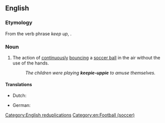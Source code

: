 ==English==
{{wikipedia}}

===Etymology===
From the verb phrase ''keep up'', {{suffix|en||ie}}.

===Noun===
{{en-noun|-}}

# The action of [[continuously]] [[bounce|bouncing]] a [[soccer ball]] in the air without the use of the hands.
#: ''The children were playing '''keepie-uppie''' to amuse themselves.''

====Translations====
{{trans-top|action of continuously bouncing a soccer ball in the air without the use of the hands}}
* Dutch: {{t+|nl|hooghouden}}
{{trans-mid}}
* German: {{t|de|Fußballjonglieren|n}}
{{trans-bottom}}

[[Category:English reduplications]]
[[Category:en:Football (soccer)]]